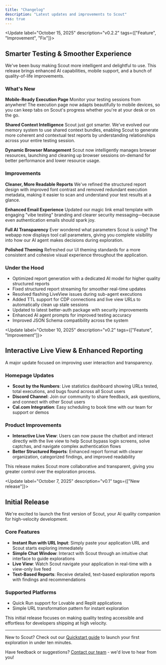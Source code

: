 ```yaml
---
title: "Changelog"
description: "Latest updates and improvements to Scout"
rss: true
---
```


<Update label="October 15, 2025" description="v0.2.2" tags={["Feature", "Improvement", "Fix"]}>

## Smarter Testing & Smoother Experience

We've been busy making Scout more intelligent and delightful to use. This release brings enhanced AI capabilities, mobile support, and a bunch of quality-of-life improvements.

### What's New

**Mobile-Ready Execution Page**
Monitor your testing sessions from anywhere! The execution page now adapts beautifully to mobile devices, so you can keep tabs on Scout's progress whether you're at your desk or on the go.

**Shared Context Intelligence**
Scout just got smarter. We've evolved our memory system to use shared context bundles, enabling Scout to generate more coherent and contextual test reports by understanding relationships across your entire testing session.

**Dynamic Browser Management**
Scout now intelligently manages browser resources, launching and cleaning up browser sessions on-demand for better performance and lower resource usage.

### Improvements

**Cleaner, More Readable Reports**
We've refined the structured report design with improved font contrast and removed redundant execution metadata, making it easier to scan and understand your test results at a glance.

**Enhanced Email Experience**
Updated our magic link email template with engaging "vibe testing" branding and clearer security messaging—because even authentication emails should spark joy.

**Full AI Transparency**
Ever wondered what parameters Scout is using? The webapp now displays tool call parameters, giving you complete visibility into how our AI agent makes decisions during exploration.

**Polished Theming**
Refreshed our UI theming standards for a more consistent and cohesive visual experience throughout the application.

### Under the Hood

- Optimized report generation with a dedicated AI model for higher quality structured reports
- Fixed structured report streaming for smoother real-time updates
- Resolved flashing LiveView issues during sub-agent executions
- Added TTL support for CDP connections and live view URLs to automatically clean up stale sessions
- Updated to latest better-auth package with security improvements
- Enhanced AI agent prompts for improved testing accuracy
- Improved JSON Schema compatibility across the system

</Update>

<Update label="October 10, 2025" description="v0.2" tags={["Feature", "Improvement"]}>

## Interactive Live View & Enhanced Reporting

A major update focused on improving user interaction and transparency.

### Homepage Updates
- **Scout by the Numbers**: Live statistics dashboard showing URLs tested, total executions, and bugs found across all Scout users
- **Discord Channel**: Join our community to share feedback, ask questions, and connect with other Scout users
- **Cal.com Integration**: Easy scheduling to book time with our team for support or demos

### Product Improvements
- **Interactive Live View**: Users can now pause the chatbot and interact directly with the live view to help Scout bypass login screens, solve captchas, and navigate complex authentication flows
- **Better Structured Reports**: Enhanced report format with clearer organization, categorized findings, and improved readability

This release makes Scout more collaborative and transparent, giving you greater control over the exploration process.

</Update>

<Update label="October 7, 2025" description="v0.1" tags={["New release"]}>

## Initial Release

We're excited to launch the first version of Scout, your AI quality companion for high-velocity development.

### Core Features
- **Instant Run with URL Input**: Simply paste your application URL and Scout starts exploring immediately
- **Simple Chat Window**: Interact with Scout through an intuitive chat interface to guide explorations
- **Live View**: Watch Scout navigate your application in real-time with a view-only live feed
- **Text-Based Reports**: Receive detailed, text-based exploration reports with findings and recommendations

### Supported Platforms
- Quick Run support for Lovable and Replit applications
- Simple URL transformation pattern for instant exploration

This initial release focuses on making quality testing accessible and effortless for developers shipping at high velocity.

</Update>

---

New to Scout? Check out our [Quickstart guide](/quickstart) to launch your first exploration in under ten minutes.

Have feedback or suggestions? [Contact our team](mailto:huy.tieu@scoutqa.ai) - we'd love to hear from you!

